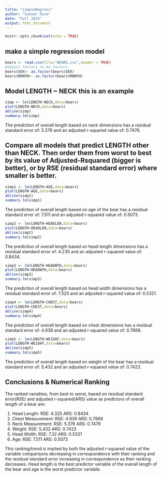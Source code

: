 ```yaml
---
title: "simpleRegress"
author: "Connor Rice"
date: "Fall 2023"
output: html_document
---
```


```r
knitr::opts_chunk$set(echo = TRUE)
```

## make a simple regression model

```r
bears <- read.csv(file="BEARS.csv",header = TRUE)
#adjust factors to be factors
bears$SEX<- as.factor(bears$SEX)
bears$MONTH<- as.factor(bears$MONTH)
```

## Model LENGTH ~ NECK  this is an example  

```r
simp <- lm(LENGTH~NECK,data=bears)
plot(LENGTH~NECK,data=bears)
abline(simp)
summary.lm(simp)
```

The prediction of overall length based on neck dimensions has a residual standard error of: 5.376 and an adjusted r-squared value of: 0.7476.

## Compare all models that predict LENGTH other than NECK. Then order them from worst to best by its value of Adjusted-Rsquared (bigger is better), or by RSE (residual standard error) where smaller is better. 

```r
simp1 <- lm(LENGTH~AGE,data=bears)
plot(LENGTH~AGE,data=bears)
abline(simp1)
summary.lm(simp1)
```

The prediction of overall length based on age of the bear has a residual standard error of: 7.511 and an adjusted r-squared value of: 0.5073.

```r
simp2 <- lm(LENGTH~HEADLEN,data=bears)
plot(LENGTH~HEADLEN,data=bears)
abline(simp2)
summary.lm(simp2)
```

The prediction of overall length based on head length dimensions has a residual standard error of: 4.235 and an adjusted r-squared value of: 0.8434.

```r
simp3 <- lm(LENGTH~HEADWTH,data=bears)
plot(LENGTH~HEADWTH,data=bears)
abline(simp3)
summary.lm(simp3)
```

The prediction of overall length based on head width dimensions has a residual standard error of: 7.320 and an adjusted r-squared value of: 0.5321.

```r
simp4 <- lm(LENGTH~CHEST,data=bears)
plot(LENGTH~CHEST,data=bears)
abline(simp4)
summary.lm(simp4)
```

The prediction of overall length based on chest dimensions has a residual standard error of: 4.939 and an adjusted r-squared value of: 0.7869.

```r
simp5 <- lm(LENGTH~WEIGHT,data=bears)
plot(LENGTH~WEIGHT,data=bears)
abline(simp5)
summary.lm(simp5)
```

The prediction of overall length based on weight of the bear has a residual standard error of: 5.432 and an adjusted r-squared value of: 0.7423.

## Conclusions & Numerical Ranking

The ranked variables, from best to worst, based on residual standard error(RSE) and adjusted r-squared(ARS) value as predictors of overall length of a bear are:
  
  1. Head Length: RSE: 4.325 ARS: 0.8434
  2. Chest Measurement: RSE: 4.939 ARS: 0.7869
  3. Neck Measurement: RSE: 5.376 ARS: 0.7476
  4. Weight: RSE: 5.432 ARS: 0.7423
  5. Head Width: RSE: 7.32 ARS: 0.5321
  6. Age: RSE: 7.511 ARS: 0.5073
  
This ranking/trend is implied by both the adjusted r-squared value of the variable comparisons decreasing in correspondence with their ranking and the residual standard error increasing in correspondence as their ranking decreases. Head length is the best predictor variable of the overall length of the bear and age is the worst predictor variable.